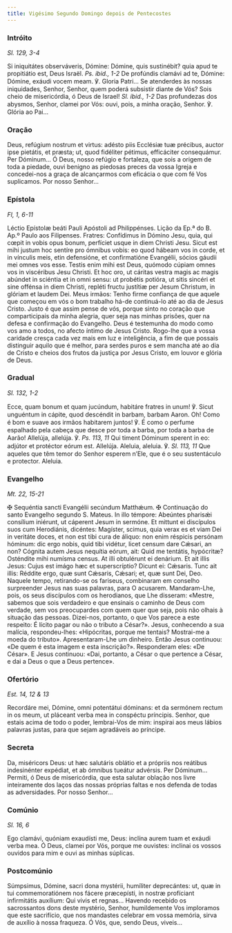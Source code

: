 ```yaml
---
title: Vigésimo Segundo Domingo depois de Pentecostes
---
```


### Intróito

<em>Sl. 129, 3-4</em>

<div class="side-by-side not-content">
  <span>
    Si iniquitátes observáveris, Dómine: Dómine, quis sustinébit? quia apud te
    propitiátio est, Deus Israël. <em>Ps. ibid., 1-2</em> De profúndis clamávi
    ad te, Dómine: Dómine, exáudi vocem meam. ℣. Gloria Patri...
  </span>
  <span>
    Se atenderdes às nossas iniquidades, Senhor, Senhor, quem poderá subsistir
    diante de Vós? Sois cheio de misericórdia, ó Deus de Israel!
    <em>Sl. ibid., 1-2</em> Das profundezas dos abysmos, Senhor, clamei por Vós:
    ouvi, pois, a minha oração, Senhor. ℣. Glória ao Pai...
  </span>
</div>

### Oração

<div class="side-by-side not-content">
  <span>
    Deus, refúgium nostrum et virtus: adésto piis Ecclésiæ tuæ précibus, auctor
    ipse pietátis, et præsta; ut, quod fidéliter pétimus, efficáciter
    consequámur. Per Dóminum...
  </span>
  <span>
    Ó Deus, nosso refúgio e fortaleza, que sois a origem de toda a piedade, ouvi
    benigno as piedosas preces da vossa Igreja e concedei-nos a graça de
    alcançarmos com eficácia o que com fé Vos suplicamos. Por nosso Senhor...
  </span>
</div>

### Epístola

<em>Fl, 1, 6-11</em>

<div class="side-by-side not-content">
  <span>Léctio Epístolæ beáti Pauli Apóstoli ad Philippénses.</span>
  <span>Lição da Ep.ª do B. Ap.º Paulo aos Filipenses.</span>
  <span>
    Fratres: Confídimus in Dómino Jesu, quia, qui cœpit in vobis opus bonum,
    perfíciet usque in diem Christi Jesu. Sicut est mihi justum hoc sentíre pro
    ómnibus vobis: eo quod hábeam vos in corde, et in vínculis meis, etin
    defensióne, et confirmatióne Evangélii, sócios gáudii mei omnes vos esse.
    Testis enim mihi est Deus, quómodo cúpiam omnes vos in viscéribus Jesu
    Christi. Et hoc oro, ut cáritas vestra magis ac magis abúndet in sciéntia et
    in omni sensu: ut probétis potióra, ut sitis sincéri et sine offénsa in diem
    Christi, repléti fructu justítiæ per Jesum Christum, in glóriam et laudem
    Dei.
  </span>
  <span>
    Meus irmãos: Tenho firme confiança de que aquele que começou em vós o bom
    trabalho há-de continuá-lo até ao dia de Jesus Cristo. Justo é que assim
    pense de vós, porque sinto no coração que comparticipais da minha alegria,
    quer seja nas minhas prisões, quer na defesa e confirmação do Evangelho.
    Deus é testemunha do modo como vos amo a todos, no afecto íntimo de Jesus
    Cristo. Rogo-lhe que a vossa caridade cresça cada vez mais em luz e
    inteligência, a fim de que possais distinguir aquilo que é melhor, para
    serdes puros e sem mancha até ao dia de Cristo e cheios dos frutos da
    justiça por Jesus Cristo, em louvor e glória de Deus.
  </span>
</div>

### Gradual

<em>Sl. 132, 1-2</em>

<div class="side-by-side not-content">
  <span>
    Ecce, quam bonum et quam jucúndum, habitáre fratres in unum! ℣. Sicut
    unguéntum in cápite, quod descéndit in barbam, barbam Aaron.
  </span>
  <span>
    Oh! Como é bom e suave aos irmãos habitarem juntos! ℣. É como o perfume
    espalhado pela cabeça que desce por toda a barba, por toda a barba de Aarão!
  </span>
  <span>
    Allelúja, allelúja. ℣. <em>Ps. 113, 11</em> Qui timent Dóminum sperent in
    eo: adjútor et protéctor eórum est. Allelúja.
  </span>
  <span>
    Aleluia, aleluia. ℣. <em>Sl. 113, 11</em> Que aqueles que têm temor do
    Senhor esperem n’Ele, que é o seu sustentáculo e protector. Aleluia.
  </span>
</div>

### Evangelho

<em>Mt. 22, 15-21</em>

<div class="side-by-side not-content">
  <span>
    <span class="text-red-500">✠</span> Sequéntia sancti Evangélii secúndum
    Matthǽum.
  </span>
  <span>
    <span class="text-red-500">✠</span> Continuação do santo Evangelho segundo
    S. Mateus.
  </span>
  <span>
    In illo témpore: Abeúntes pharisǽi consílium iniérunt, ut cáperent Jesum in
    sermóne. Et mittunt ei discípulos suos cum Herodiánis, dicéntes: Magíster,
    scimus, quia verax es et viam Dei in veritáte doces, et non est tibi cura de
    áliquo: non enim réspicis persónam hóminum: dic ergo nobis, quid tibi
    vidétur, licet censum dare Cǽsari, an non? Cógnita autem Jesus nequítia
    eórum, ait: Quid me tentátis, hypócritæ? Osténdite mihi numísma census. At
    illi obtulérunt ei denárium. Et ait illis Jesus: Cujus est imágo hæc et
    superscríptio? Dicunt ei: Cǽsaris. Tunc ait illis: Réddite ergo, quæ sunt
    Cǽsaris, Cǽsari; et, quæ sunt Dei, Deo.
  </span>
  <span>
    Naquele tempo, retirando-se os fariseus, combinaram em conselho surpreender
    Jesus nas suas palavras, para O acusarem. Mandaram-Lhe, pois, os seus
    discípulos com os herodianos, que Lhe disseram: «Mestre, sabemos que sois
    verdadeiro e que ensinais o caminho de Deus com verdade, sem vos
    preocupardes com quem quer que seja, pois não olhais à situação das pessoas.
    Dizei-nos, portanto, o que Vos parece a este respeito: É lícito pagar ou não
    o tributo a César?». Jesus, conhecendo a sua malícia, respondeu-lhes:
    «Hipócritas, porque me tentais? Mostrai-me a moeda do tributo».
    Apresentaram-Lhe um dinheiro. Então Jesus continuou: «De quem é esta imagem
    e esta inscrição?». Responderam eles: «De César». E Jesus continuou: «Dai,
    portanto, a César o que pertence a César, e dai a Deus o que a Deus
    pertence».
  </span>
</div>

### Ofertório

<em>Est. 14, 12 & 13</em>

<div class="side-by-side not-content">
  <span>
    Recordáre mei, Dómine, omni potentátui dóminans: et da sermónem rectum in os
    meum, ut pláceant verba mea in conspéctu príncipis.
  </span>
  <span>
    Senhor, que estais acima de todo o poder, lembrai-Vos de mim: inspirai aos
    meus lábios palavras justas, para que sejam agradáveis ao príncipe.
  </span>
</div>

### Secreta

<div class="side-by-side not-content">
  <span>
    Da, miséricors Deus: ut hæc salutáris oblátio et a própriis nos reátibus
    indesinénter expédiat, et ab ómnibus tueátur advérsis. Per Dóminum...
  </span>
  <span>
    Permiti, ó Deus de misericórdia, que esta salutar oblação nos livre
    inteiramente dos laços das nossas próprias faltas e nos defenda de todas as
    adversidades. Por nosso Senhor...
  </span>
</div>

### Comúnio

<em>Sl. 16, 6</em>

<div class="side-by-side not-content">
  <span>
    Ego clamávi, quóniam exaudísti me, Deus: inclína aurem tuam et exáudi verba
    mea.
  </span>
  <span>
    Ó Deus, clamei por Vós, porque me ouvistes: inclinai os vossos ouvidos para
    mim e ouvi as minhas súplicas.
  </span>
</div>

### Postcomúnio

<div class="side-by-side not-content">
  <span>
    Súmpsimus, Dómine, sacri dona mystérii, humíliter deprecántes: ut, quæ in
    tui commemoratiónem nos fácere præcepísti, in nostræ profíciant infirmitátis
    auxílium: Qui vivis et regnas...
  </span>
  <span>
    Havendo recebido os sacrossantos dons deste mystério, Senhor, humildemente
    Vos imploramos que este sacrifício, que nos mandastes celebrar em vossa
    memória, sirva de auxílio à nossa fraqueza. Ó Vós, que, sendo Deus,
    viveis...
  </span>
</div>
